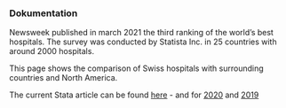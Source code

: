 ### Dokumentation

Newsweek published in march 2021 the third ranking of the world's best hospitals. The survey was conducted by Statista Inc. in 25 countries with around 2000 hospitals.

This page shows the comparison of Swiss hospitals with surrounding countries and North America.

The current Stata article can be found [here](https://www.newsweek.com/best-hospitals-2021) - and for [2020](https://www.newsweek.com/best-hospitals-2020) and [2019](https://www.newsweek.com/best-hospitals-2019)  